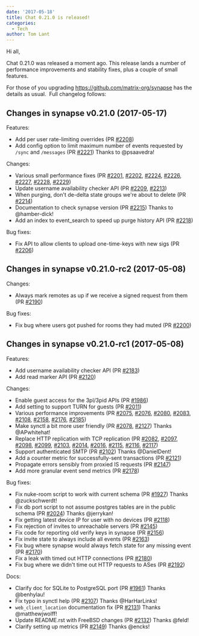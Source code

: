 ```yaml
---
date: '2017-05-18'
title: Chat 0.21.0 is released!
categories:
  - Tech
author: Tom Lant
---
```


Hi all,

Chat 0.21.0 was released a moment ago. This release lands a number of performance improvements and stability fixes, plus a couple of small features.

For those of you upgrading <a href="https://github.com/matrix-org/synapse">https://github.com/matrix-org/synapse</a> has the details as usual.  Full changelog follows:
<h2>Changes in synapse v0.21.0 (2017-05-17)</h2>
Features:
<ul>
 	<li>Add per user rate-limiting overrides (PR <a href="https://github.com/matrix-org/synapse/pull/2208">#2208</a>)</li>
 	<li>Add config option to limit maximum number of events requested by <code>/sync</code> and <code>/messages</code> (PR <a href="https://github.com/matrix-org/synapse/pull/2221">#2221</a>) Thanks to @psaavedra!</li>
</ul>
Changes:
<ul>
 	<li>Various small performance fixes (PR <a href="https://github.com/matrix-org/synapse/pull/2201">#2201</a>, <a href="https://github.com/matrix-org/synapse/pull/2202">#2202</a>, <a href="https://github.com/matrix-org/synapse/pull/2224">#2224</a>, <a href="https://github.com/matrix-org/synapse/pull/2226">#2226</a>, <a href="https://github.com/matrix-org/synapse/pull/2227">#2227</a>, <a href="https://github.com/matrix-org/synapse/pull/2228">#2228</a>, <a href="https://github.com/matrix-org/synapse/pull/2229">#2229</a>)</li>
 	<li>Update username availability checker API (PR <a href="https://github.com/matrix-org/synapse/pull/2209">#2209</a>, <a href="https://github.com/matrix-org/synapse/pull/2213">#2213</a>)</li>
 	<li>When purging, don't de-delta state groups we're about to delete (PR <a href="https://github.com/matrix-org/synapse/pull/2214">#2214</a>)</li>
 	<li>Documentation to check synapse version (PR <a href="https://github.com/matrix-org/synapse/pull/2215">#2215</a>) Thanks to @hamber-dick!</li>
 	<li>Add an index to event_search to speed up purge history API (PR <a href="https://github.com/matrix-org/synapse/pull/2218">#2218</a>)</li>
</ul>
Bug fixes:
<ul>
 	<li>Fix API to allow clients to upload one-time-keys with new sigs (PR <a href="https://github.com/matrix-org/synapse/pull/2206">#2206</a>)</li>
</ul>
<a name="user-content-changes-in-synapse-v0-21-0-rc2-2017-05-08"></a>
<h2><a id="user-content-changes-in-synapse-v0210-rc2-2017-05-08" class="anchor" href="https://github.com/matrix-org/synapse/blob/master/CHANGES.rst#changes-in-synapse-v0210-rc2-2017-05-08"></a>Changes in synapse v0.21.0-rc2 (2017-05-08)</h2>
Changes:
<ul>
 	<li>Always mark remotes as up if we receive a signed request from them (PR <a href="https://github.com/matrix-org/synapse/pull/2190">#2190</a>)</li>
</ul>
Bug fixes:
<ul>
 	<li>Fix bug where users got pushed for rooms they had muted (PR <a href="https://github.com/matrix-org/synapse/pull/2200">#2200</a>)</li>
</ul>
<a name="user-content-changes-in-synapse-v0-21-0-rc1-2017-05-08"></a>
<h2><a id="user-content-changes-in-synapse-v0210-rc1-2017-05-08" class="anchor" href="https://github.com/matrix-org/synapse/blob/master/CHANGES.rst#changes-in-synapse-v0210-rc1-2017-05-08"></a>Changes in synapse v0.21.0-rc1 (2017-05-08)</h2>
Features:
<ul>
 	<li>Add username availability checker API (PR <a href="https://github.com/matrix-org/synapse/pull/2183">#2183</a>)</li>
 	<li>Add read marker API (PR <a href="https://github.com/matrix-org/synapse/pull/2120">#2120</a>)</li>
</ul>
Changes:
<ul>
 	<li>Enable guest access for the 3pl/3pid APIs (PR <a href="https://github.com/matrix-org/synapse/pull/1983">#1986</a>)</li>
 	<li>Add setting to support TURN for guests (PR <a href="https://github.com/matrix-org/synapse/pull/2011">#2011</a>)</li>
 	<li>Various performance improvements (PR <a href="https://github.com/matrix-org/synapse/pull/2075">#2075</a>, <a href="https://github.com/matrix-org/synapse/pull/2076">#2076</a>, <a href="https://github.com/matrix-org/synapse/pull/2080">#2080</a>, <a href="https://github.com/matrix-org/synapse/pull/2083">#2083</a>, <a href="https://github.com/matrix-org/synapse/pull/2108">#2108</a>, <a href="https://github.com/matrix-org/synapse/pull/2158">#2158</a>, <a href="https://github.com/matrix-org/synapse/pull/2176">#2176</a>, <a href="https://github.com/matrix-org/synapse/pull/2185">#2185</a>)</li>
 	<li>Make synctl a bit more user friendly (PR <a href="https://github.com/matrix-org/synapse/pull/2078">#2078</a>, <a href="https://github.com/matrix-org/synapse/pull/2127">#2127</a>) Thanks @APwhitehat!</li>
 	<li>Replace HTTP replication with TCP replication (PR <a href="https://github.com/matrix-org/synapse/pull/2082">#2082</a>, <a href="https://github.com/matrix-org/synapse/pull/2097">#2097</a>, <a href="https://github.com/matrix-org/synapse/pull/2098">#2098</a>, <a href="https://github.com/matrix-org/synapse/pull/2099">#2099</a>, <a href="https://github.com/matrix-org/synapse/pull/2103">#2103</a>, <a href="https://github.com/matrix-org/synapse/pull/2014">#2014</a>, <a href="https://github.com/matrix-org/synapse/pull/2016">#2016</a>, <a href="https://github.com/matrix-org/synapse/pull/2115">#2115</a>, <a href="https://github.com/matrix-org/synapse/pull/2116">#2116</a>, <a href="https://github.com/matrix-org/synapse/pull/2117">#2117</a>)</li>
 	<li>Support authenticated SMTP (PR <a href="https://github.com/matrix-org/synapse/pull/2102">#2102</a>) Thanks @DanielDent!</li>
 	<li>Add a counter metric for successfully-sent transactions (PR <a href="https://github.com/matrix-org/synapse/pull/2121">#2121</a>)</li>
 	<li>Propagate errors sensibly from proxied IS requests (PR <a href="https://github.com/matrix-org/synapse/pull/2147">#2147</a>)</li>
 	<li>Add more granular event send metrics (PR <a href="https://github.com/matrix-org/synapse/pull/2178">#2178</a>)</li>
</ul>
Bug fixes:
<ul>
 	<li>Fix nuke-room script to work with current schema (PR <a href="https://github.com/matrix-org/synapse/pull/1927">#1927</a>) Thanks @zuckschwerdt!</li>
 	<li>Fix db port script to not assume postgres tables are in the public schema (PR <a href="https://github.com/matrix-org/synapse/pull/2024">#2024</a>) Thanks @jerrykan!</li>
 	<li>Fix getting latest device IP for user with no devices (PR <a href="https://github.com/matrix-org/synapse/pull/2118">#2118</a>)</li>
 	<li>Fix rejection of invites to unreachable servers (PR <a href="https://github.com/matrix-org/synapse/pull/2145">#2145</a>)</li>
 	<li>Fix code for reporting old verify keys in synapse (PR <a href="https://github.com/matrix-org/synapse/pull/2156">#2156</a>)</li>
 	<li>Fix invite state to always include all events (PR <a href="https://github.com/matrix-org/synapse/pull/2163">#2163</a>)</li>
 	<li>Fix bug where synapse would always fetch state for any missing event (PR <a href="https://github.com/matrix-org/synapse/pull/2170">#2170</a>)</li>
 	<li>Fix a leak with timed out HTTP connections (PR <a href="https://github.com/matrix-org/synapse/pull/2180">#2180</a>)</li>
 	<li>Fix bug where we didn't time out HTTP requests to ASes (PR <a href="https://github.com/matrix-org/synapse/pull/2192">#2192</a>)</li>
</ul>
Docs:
<ul>
 	<li>Clarify doc for SQLite to PostgreSQL port (PR <a href="https://github.com/matrix-org/synapse/pull/1961">#1961</a>) Thanks @benhylau!</li>
 	<li>Fix typo in synctl help (PR <a href="https://github.com/matrix-org/synapse/pull/2107">#2107</a>) Thanks @HarHarLinks!</li>
 	<li><code>web_client_location</code> documentation fix (PR <a href="https://github.com/matrix-org/synapse/pull/2131">#2131</a>) Thanks @matthewjwolff!</li>
 	<li>Update README.rst with FreeBSD changes (PR <a href="https://github.com/matrix-org/synapse/pull/2132">#2132</a>) Thanks @feld!</li>
 	<li>Clarify setting up metrics (PR <a href="https://github.com/matrix-org/synapse/pull/2149">#2149</a>) Thanks @encks!</li>
</ul>